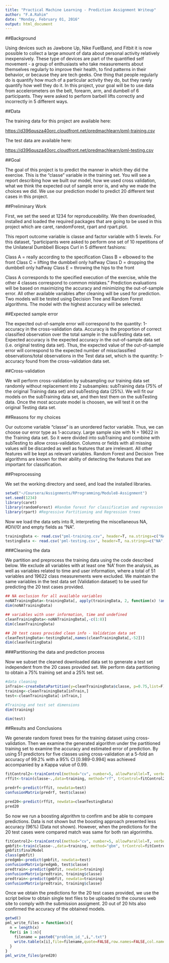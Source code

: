 ```yaml
---
title: "Practical Machine Learning - Prediction Assignment Writeup"
author: "F.A.Rahim"
date: "Monday, February 01, 2016"
output: html_document
---
```


##Background

Using devices such as Jawbone Up, Nike FuelBand, and Fitbit it is now possible to collect a large amount of data about personal activity relatively inexpensively. These type of devices are part of the quantified self movement - a group of enthusiasts who take measurements about themselves regularly to improve their health, to find patterns in their behavior, or because they are tech geeks. One thing that people regularly do is quantify how much of a particular activity they do, but they rarely quantify how well they do it. In this project, your goal will be to use data from accelerometers on the belt, forearm, arm, and dumbell of 6 participants. They were asked to perform barbell lifts correctly and incorrectly in 5 different ways.

##Data

The training data for this project are available here:

<https://d396qusza40orc.cloudfront.net/predmachlearn/pml-training.csv>

The test data are available here:

<https://d396qusza40orc.cloudfront.net/predmachlearn/pml-testing.csv>

##Goal

The goal of this project is to predict the manner in which they did the exercise. This is the "classe" variable in the training set. You will see a report describing how we built our model, how we used cross validation, what we think the expected out of sample error is, and why we made the choices we did. We use our prediction model to predict 20 different test cases in this project.

##Preliminary Work

First, we set the seed at 1234 for reproduceability. We then downloaded, installed and loaded the required packages that are going to be used in this project which are caret, randomForest, rpart and rpart.plot.

This report outcome variable is classe and factor variable with 5 levels. For this dataset, "participants were asked to perform one set of 10 repetitions of the Unilateral Dumbbell Biceps Curl in 5 different fashions:

Class A = really according to the specification
Class B = elbowed to the front
Class C = lifting the dumbbell only halfway
Class D = dropping the dumbbell only halfway
Class E = throwing the hips to the front

Class A corresponds to the specified execution of the exercise, while the other 4 classes correspond to common mistakes." Prediction evaluations will be based on maximizing the accuracy and minimizing the out-of-sample error. All other available variables after cleaning will be used for prediction. Two models will be tested using Decision Tree and Random Forest algorithms. The model with the highest accuracy will be selected.

##Expected sample error

The expected out-of-sample error will correspond to the quantity: 1-accuracy in the cross-validation data. Accuracy is the proportion of correct classified observation over the total sample in the subTesting data set. Expected accuracy is the expected accuracy in the out-of-sample data set (i.e. original testing data set). Thus, the expected value of the out-of-sample error will correspond to the expected number of missclassified observations/total observations in the Test data set, which is the quantity: 1-accuracy found from the cross-validation data set.

##Cross-validation

We will perform cross-validation by subsampling our training data set randomly without replacement into 2 subsamples: subTraining data (75% of the original Training data set) and subTesting data (25%). We will fit our models on the subTraining data set, and then test them on the subTesting data. Once the most accurate model is choosen, we will test it on the original Testing data set.

##Reasons for my choices

Our outcome variable "classe" is an unordered factor variable. Thus, we can choose our error type as 1-accuracy. Large sample size with N = 19622 in the Training data set. So it were divided into subTraining and combine with subTesting to allow cross-validation. Columns or fields with all missing values will be discarded as well as features that are irrelevant. All other features will be kept as relevant variables. Random Forest and Decision Tree algorithms are known for their ability of detecting the features that are important for classification.

##Preprocessing

We set the working directory and seed, and load the installed libraries.

```r
setwd("~/Coursera/Assignments/RProgramming/Module8-Assignment")
set.seed(1234)
library(caret)
library(randomForest) #Random forest for classification and regression
library(rpart) #Regressive Partitioning and Regression trees
```

Now we load the data sets into R, interpreting the miscellaneous NA, #DIV/0! and empty fields as "NA".

```r
trainingData <- read.csv("pml-training.csv", header=T, na.strings=c("NA","#DIV/0!", ""))
testingData <- read.csv('pml-testing.csv', header=T, na.strings=c("NA","#DIV/0!", ""))
```

###Cleaning the data

We partition and preprocess the training data using the code described below. We exclude all variables with at least one 'NA' from the analysis, as well as variables related to time and user information, where a total of 51 variables and 19622 class measurements were excluded. We maintain the same variables in the test data set (Validation dataset) to be used for predicting the 20 test cases provided.

```r
## NA exclusion for all available variables
noNATrainingData<-trainingData[, apply(trainingData, 2, function(x) !any(is.na(x)))] 
dim(noNATrainingData)
```

```r
## variables with user information, time and undefined
cleanTrainingData<-noNATrainingData[,-c(1:8)]
dim(cleanTrainingData)
```

```r
## 20 test cases provided clean info - Validation data set
cleanTestingData<-testingData[,names(cleanTrainingData[,-52])]
dim(cleanTestingData)
```

###Partitioning the data and prediction process

Now we subset the cleaned downloaded data set to generate a test set independent from the 20 cases provided set. We perform data partitioning to obtain a 75% training set and a 25% test set.

```r
#data cleaning
inTrain<-createDataPartition(y=cleanTrainingData$classe, p=0.75,list=F)
training<-cleanTrainingData[inTrain,] 
test<-cleanTrainingData[-inTrain,] 
```

```r
#Training and test set dimensions
dim(training)
```

```r
dim(test)
```

##Results and Conclusions

We generate random forest trees for the training dataset using cross-validation. Then we examine the generated algorithm under the partitioned training set to examine the accuracy and estimated error of prediction. By using 51 predictors for five classes using cross-validation at a 5-fold an accuracy of 99.2% with a 95% CI [0.989-0.994] was achieved accompanied by a Kappa value of 0.99.

```r
fitControl2<-trainControl(method="cv", number=5, allowParallel=T, verbose=T)
rffit<-train(classe~.,data=training, method="rf", trControl=fitControl2, verbose=F)
```

```r
predrf<-predict(rffit, newdata=test)
confusionMatrix(predrf, test$classe)
```

```r
pred20<-predict(rffit, newdata=cleanTestingData)
pred20
```

So now we run a boosting algorithm to confirm and be able to compare predictions. Data is not shown but the boosting approach presented less accuracy (96%) (Data not shown). However, when the predictions for the 20 test cases were compared match was same for both ran algorimths.

```r
fitControl2<-trainControl(method="cv", number=5, allowParallel=T, verbose=T)
gmbfit<-train(classe~.,data=training, method="gbm", trControl=fitControl2, verbose=F)
gmbfit$finalModel
class(gmbfit)
predgmb<-predict(gmbfit, newdata=test)
confusionMatrix(predgmb, test$classe)
predtrain<-predict(gmbfit, newdata=training)
confusionMatrix(predtrain, training$classe)
predtrain<-predict(gmbfit, newdata=training)
confusionMatrix(predtrain, training$classe)
```

Once we obtain the predictions for the 20 test cases provided, we use the script below to obtain single text files to be uploaded to the courses web site to comply with the submission assigment. 20 out of 20 hits also confirmed the accuracy of the obtained models.

```r
getwd()
pml_write_files = function(x){
  n = length(x)
  for(i in 1:n){
    filename = paste0("problem_id_",i,".txt")
    write.table(x[i],file=filename,quote=FALSE,row.names=FALSE,col.names=FALSE)
  }
}
pml_write_files(pred20)
```

